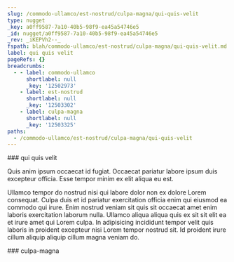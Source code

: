 ```yaml
---
slug: /commodo-ullamco/est-nostrud/culpa-magna/qui-quis-velit
type: nugget
_key: a0ff9587-7a10-40b5-98f9-ea45a54746e5
_id: nugget/a0ff9587-7a10-40b5-98f9-ea45a54746e5
_rev: _iKEPVh2--_
fspath: blah/commodo-ullamco/est-nostrud/culpa-magna/qui-quis-velit.md
label: qui quis velit
pageRefs: {}
breadcrumbs:
  - - label: commodo-ullamco
      shortlabel: null
      _key: '12502973'
    - label: est-nostrud
      shortlabel: null
      _key: '12503302'
    - label: culpa-magna
      shortlabel: null
      _key: '12503325'
paths:
  - /commodo-ullamco/est-nostrud/culpa-magna/qui-quis-velit
---
```


<NuggetArea>
<Nugget slug="/commodo-ullamco/est-nostrud/culpa-magna/qui-quis-velit" type="nugget" _key="a0ff9587-7a10-40b5-98f9-ea45a54746e5" _id="nugget/a0ff9587-7a10-40b5-98f9-ea45a54746e5" _rev="_iKEPVh2--_" fspath="blah/commodo-ullamco/est-nostrud/culpa-magna/qui-quis-velit.md" label="qui quis velit" paths="/commodo-ullamco/est-nostrud/culpa-magna/qui-quis-velit">
<NuggetBody>
### qui quis velit

Quis anim ipsum occaecat id fugiat. Occaecat pariatur labore ipsum duis excepteur officia. Esse tempor minim ex elit aliqua eu est.

Ullamco tempor do nostrud nisi qui labore dolor non ex dolore Lorem consequat. Culpa duis et id pariatur exercitation officia enim qui eiusmod ea commodo qui irure. Enim nostrud veniam sit quis sit occaecat amet enim laboris exercitation laborum nulla. Ullamco aliqua aliqua quis ex sit sit elit ea et irure amet qui Lorem culpa. In adipisicing incididunt tempor velit quis laboris in proident excepteur nisi Lorem tempor nostrud sit. Id proident irure cillum aliquip aliquip cillum magna veniam do.

</NuggetBody>
<Breadcrumbs>
<Crumbs>
<Crumb _key="12502973" label="commodo-ullamco" /><Crumb _key="12503302" label="est-nostrud" /><Crumb _key="12503325" label="culpa-magna" />
</Crumbs>
</Breadcrumbs>
</Nugget>

<NuggetsInbound>
</NuggetsInbound>
<NuggetsOutbound>
</NuggetsOutbound>
</NuggetArea>
<PassagesInbound>
<Passage direction="inbound" type="passage" _key="12503325" _id="passage/12503325" _rev="_iKEPVhy--_" label="culpa-magna" passage="culpa-magna" fspath="blah/commodo-ullamco/est-nostrud/culpa-magna" paths="/commodo-ullamco/est-nostrud/culpa-magna" slug="/commodo-ullamco/est-nostrud/culpa-magna">
<NuggetBody>
### culpa-magna

</NuggetBody>
<Breadcrumbs>
<Crumbs>
<Crumb _key="12502973" label="commodo-ullamco" /><Crumb _key="12503302" label="est-nostrud" />
</Crumbs>
</Breadcrumbs>
</Passage>

</PassagesInbound>
<PassagesOutbound>
</PassagesOutbound>